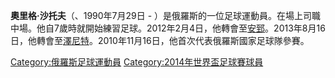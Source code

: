 {{blpunsourced|time=2014-06-17T08:13:31+00:00}}
{{expand|time=2014-06-15T23:12:25+00:00}}
{{noteTA
|G1=Football
|G2=uefa
|G3=俄超
}}
'''奧里格·沙托夫'''（{{lang-ru|Олег Александрович Шатов}}、1990年7月29日 - ）是俄羅斯的一位足球運動員。在場上司職中場。他自7歲時就開始練習足球。2012年2月4日，他轉會至[[馬哈奇卡拉安郅足球俱樂部|安郅]]。2013年8月16日，他轉會至[[聖彼得堡澤尼特足球俱樂部|澤尼特]]。2010年11月16日，他首次代表俄羅斯國家足球隊參賽。

{{2014年世界盃足球賽俄羅斯參賽名單}}
{{2016年歐洲國家盃俄羅斯參賽名單}}

{{DEFAULTSORT:Shatov, Oleg}}
[[Category:俄羅斯足球運動員|Category:俄羅斯足球運動員]]
[[Category:2014年世界盃足球賽球員|Category:2014年世界盃足球賽球員]]